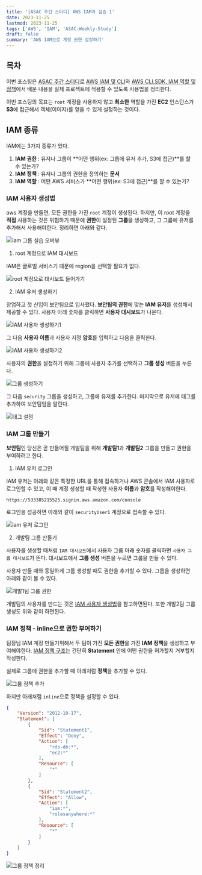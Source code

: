 ```yaml
---
title: '[ASAC 주간 스터디] AWS IAM과 실습 1'
date: 2023-11-25
lastmod: 2023-11-25
tags: ['AWS', 'IAM', 'ASAC-Weekly-Study']
draft: false
summary: 'AWS IAM으로 계정 권한 설정하기'
---
```


## 목차

<TOCInline toc={props.toc} exclude="목차" toHeading={2} />

이번 포스팅은 [ASAC 주간 스터디](tags/ASAC-Weekly-Study)로 [AWS IAM 및 CLI](/blog/aws/aws-iam)와
[AWS CLI,SDK, IAM 역할 및 정책](https://ohsol-blog.vercel.app/blog/aws/aws-cli-sdk-iam)에서 배운 내용을
실제 프로젝트에 적용할 수 있도록 사용법을 정리한다.

이번 포스팅의 목표는 `root` 계정을 사용하지 않고 **최소한** 역할을 가진 **EC2** 인스턴스가 **S3**에 접근해서 객체(이미지)를 얻을 수 있게
설정하는 것이다.

## IAM 종류

IAM에는 3가지 종류가 있다.

1. **IAM 권한** : 유저나 그룹이 **어떤 행위(ex: 그룹에 유저 추가, S3에 접근)**를 할 수 있는가?
2. **IAM 정책** : 유저나 그룹의 권한을 정의하는 **문서**
3. **IAM 역할** : 어떤 AWS 서비스가 **어떤 행위(ex: S3에 접근)**를 할 수 있는가?

### IAM 사용자 생성법

aws 계정을 만들면, 모든 권한을 가진 `root` 계정이 생성된다. 하지만, 이 root 계정을 **직접** 사용하는 것은 위험하기 때문에
**권한**이 설정된 **그룹**을 생성하고, 그 그룹에 유저를 추가해서 사용해야한다. 정리하면 아래와 같다.

<img src="/static/images/study/study-iam-group-overview.png" alt="iam 그룹 실습 오버뷰" />

1. root 계정으로 IAM 대시보드

IAM은 글로벌 서비스기 때문에 region을 선택할 필요가 없다.

<img src="/static/images/study/study-iam-group-1.png" alt="root 계정으로 대시보드 들어가기" />

2. IAM 유저 생성하기

창업하고 첫 신입이 보안팀으로 입사했다. **보안팀의 권한**에 맞는 **IAM 유저**를 생성해서 제공할 수 있다.
사용자 아래 숫자를 클릭하면 **사용자 대시보드**가 나온다.

<img src="/static/images/study/study-iam-group-2.png" alt="IAM 사용자 생성하기1" />

그 다음 **사용자 이름**과 사용자 지정 **암호**를 입력하고 다음을 클릭한다.

<img src="/static/images/study/study-iam-group-3.png" alt="IAM 사용자 생성하기2" />

사용자의 **권한**을 설정하기 위해 그룹에 사용자 추가를 선택하고 **그룹 생성** 버튼을 누른다.

<img src="/static/images/study/study-iam-group-4.png" alt="그룹 생성하기" />

그 다음 `security` 그룹을 생성하고, 그룹에 유저를 추가한다. 마지막으로 유저에 태그를 추가하여 보안팀임을 알린다.

<img src="/static/images/study/study-iam-group-5.png" alt="태그 설정" />

### IAM 그룹 만들기

**보안팀**인 당신은 곧 만들어질 개발팀을 위해 **개발팀1**과 **개발팀2** 그룹을 만들고 권한을 부여하려고 한다.

1. IAM 유저 로그인

IAM 유저는 아래와 같은 특정한 URL을 통해 접속하거나 AWS 콘솔에서 IAM 사용자로 로그인할 수 있고, 이 때 계정 생성할 때 작성한 사용자 **이름**과 **암호**를 작성해야한다.

```
https://533385215525.signin.aws.amazon.com/console
```

로그인을 성공하면 아래와 같이 `securityUser1` 계정으로 접속할 수 있다.

<img src="/static/images/study/study-iam-group-6.png" alt="iam 유저 로그인" />

2. 개발팀 그룹 만들기

사용자를 생성할 때처럼 `IAM 대시보드`에서 사용자 그룹 아래 숫자를 클릭하면 `사용자 그룹 대시보드`가 뜬다.
대시보드에서 **그룹 생성** 버튼을 누르면 그룹을 만들 수 있다.

사용자 만들 때와 동일하게 그룹 생성할 때도 권한을 추가할 수 있다. 그룹을 생성하면 아래와 같이 볼 수 있다.

<img src="/static/images/study/study-iam-group-7.png" alt="개발1팀 그룹 권한" />

개발팀의 사용자를 만드는 것은 [IAM 사용자 생성법](/blog/study/study-aws-iam#IAM-사용자-생성법)을 참고하면된다.
또한 개발2팀 그룹 생성도 위와 같이 하면된다.

### IAM 정책 - inline으로 권한 부여하기

팀장님 IAM 계정 만들기위해서 두 팀이 가진 **모든 권한**을 가진 **IAM 정책**을 생성하고 부여해야한다.
[IAM 정책 구조](https://ohsol-blog.vercel.app/blog/aws/aws-iam#%EC%A0%95%EC%B1%85-%EA%B5%AC%EC%A1%B0)는 간단히 **Statement** 안에
어떤 권한을 허가할지 거부할지 작성한다.

실제로 그룹에 권한을 추가할 때 아래처럼 **정책**을 추가할 수 있다.

<img src="/static/images/study/study-iam-group-8.png" alt="그룹 정책 추가" />

하지만 아래처럼 `inline`으로 정책을 설정할 수 있다.

```json:iam-policy.json
{
	"Version": "2012-10-17",
	"Statement": [
		{
			"Sid": "Statement1",
			"Effect": "Deny",
			"Action": [
				"rds-db:*",
				"ec2:*"
			],
			"Resource": [
				"*"
			]
		},
		{
			"Sid": "Statement2",
			"Effect": "Allow",
			"Action": [
				"iam:*",
				"rolesanywhere:*"
			],
			"Resource": [
				"*"
			]
		}
	]
}
```

<img src="/static/images/study/study-iam-group-9.png" alt="그룹 정책 정리" />
